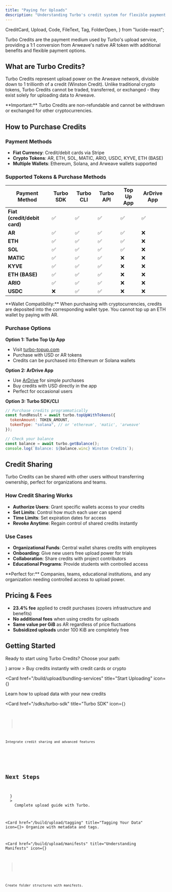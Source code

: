 ```yaml
---
title: "Paying for Uploads"
description: "Understanding Turbo's credit system for flexible payment options and enterprise features"
---
```


  CreditCard,
  Upload,
  Code,
  FileText,
  Tag,
  FolderOpen,
} from "lucide-react";

Turbo Credits are the payment medium used by Turbo's upload service, providing a 1:1 conversion from Arweave's native AR token with additional benefits and flexible payment options.

## What are Turbo Credits?

Turbo Credits represent upload power on the Arweave network, divisible down to 1 trillionth of a credit (Winston Credit). Unlike traditional crypto tokens, Turbo Credits cannot be traded, transferred, or exchanged - they exist solely for uploading data to Arweave.

<Callout type="warning">
  **Important:** Turbo Credits are non-refundable and cannot be withdrawn or
  exchanged for other cryptocurrencies.
</Callout>

## How to Purchase Credits

### Payment Methods

- **Fiat Currency**: Credit/debit cards via Stripe
- **Crypto Tokens**: AR, ETH, SOL, MATIC, ARIO, USDC, KYVE, ETH (BASE)
- **Multiple Wallets**: Ethereum, Solana, and Arweave wallets supported

### Supported Tokens & Purchase Methods

| Payment Method               | Turbo SDK | Turbo CLI | Turbo API | Top Up App | ArDrive App |
| ---------------------------- | --------- | --------- | --------- | ---------- | ----------- |
| **Fiat (credit/debit card)** | ✅        | ✅        | ✅        | ✅         | ✅          |
| **AR**                       | ✅        | ✅        | ✅        | ✅         | ❌          |
| **ETH**                      | ✅        | ✅        | ✅        | ✅         | ❌          |
| **SOL**                      | ✅        | ✅        | ✅        | ✅         | ❌          |
| **MATIC**                    | ✅        | ✅        | ✅        | ❌         | ❌          |
| **KYVE**                     | ✅        | ✅        | ✅        | ❌         | ❌          |
| **ETH (BASE)**               | ✅        | ✅        | ✅        | ❌         | ❌          |
| **ARIO**                     | ✅        | ✅        | ✅        | ❌         | ❌          |
| **USDC**                     | ❌        | ✅        | ✅        | ❌         | ❌          |

<Callout type="info">
  **Wallet Compatibility:** When purchasing with cryptocurrencies, credits are
  deposited into the corresponding wallet type. You cannot top up an ETH wallet
  by paying with AR.
</Callout>

### Purchase Options

**Option 1: Turbo Top Up App**

- Visit [turbo-topup.com](https://turbo-topup.com)
- Purchase with USD or AR tokens
- Credits can be purchased into Ethereum or Solana wallets

**Option 2: ArDrive App**

- Use [ArDrive](https://app.ardrive.io) for simple purchases
- Buy credits with USD directly in the app
- Perfect for occasional users

**Option 3: Turbo SDK/CLI**

```js
// Purchase credits programmatically
const fundResult = await turbo.topUpWithTokens({
  tokenAmount: TOKEN_AMOUNT,
  tokenType: "solana", // or 'ethereum', 'matic', 'arweave'
});

// Check your balance
const balance = await turbo.getBalance();
console.log(`Balance: ${balance.winc} Winston Credits`);
```

## Credit Sharing

Turbo Credits can be shared with other users without transferring ownership, perfect for organizations and teams.

### How Credit Sharing Works

- **Authorize Users**: Grant specific wallets access to your credits
- **Set Limits**: Control how much each user can spend
- **Time Limits**: Set expiration dates for access
- **Revoke Anytime**: Regain control of shared credits instantly

### Use Cases

- **Organizational Funds**: Central wallet shares credits with employees
- **Onboarding**: Give new users free upload power for trials
- **Collaboration**: Share credits with project contributors
- **Educational Programs**: Provide students with controlled access

<Callout type="info">
  **Perfect for:** Companies, teams, educational institutions, and any
  organization needing controlled access to upload power.
</Callout>

## Pricing & Fees

- **23.4% fee** applied to credit purchases (covers infrastructure and benefits)
- **No additional fees** when using credits for uploads
- **Same value per GiB** as AR regardless of price fluctuations
- **Subsidized uploads** under 100 KiB are completely free

## Getting Started

Ready to start using Turbo Credits? Choose your path:

<Cards>
  <Card 
    href="https://turbo-topup.com" 
    title="Purchase Credits"
    icon={<CreditCard />}
    arrow
  >
    Buy credits instantly with credit cards or crypto
  </Card>

<Card
  href="/build/upload/bundling-services"
  title="Start Uploading"
  icon={<Upload />}
>
  Learn how to upload data with your new credits
</Card>

  <Card 
    href="/sdks/turbo-sdk" 
    title="Turbo SDK"
    icon={<Code />}
  >
    Integrate credit sharing and advanced features
  </Card>
</Cards>

## Next Steps

<Cards>
  <Card 
    href="/build/upload/bundling-services" 
    title="Getting Started with Turbo"
    icon={<Upload />}
  >
    Complete upload guide with Turbo.
  </Card>

<Card href="/build/upload/tagging" title="Tagging Your Data" icon={<Tag />}>
  Organize with metadata and tags.
</Card>

  <Card 
    href="/build/upload/manifests" 
    title="Understanding Manifests"
    icon={<FolderOpen />}
  >
    Create folder structures with manifests.
  </Card>
</Cards>
